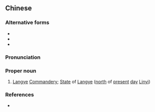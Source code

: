 {{also|琅玡|瑯琊}}
==Chinese==
{{zh-forms}}

===Alternative forms===
* {{l|zh|琅玡}}
* {{l|zh|琅邪}}
* {{l|zh|瑯琊}}

===Pronunciation===
{{zh-pron
|m=lángyá,lángyé,2nb=Taiwan
|c=long4 je4,long4 ngaa4
|cat=pn
}}

===Proper noun===
{{zh-proper noun}}

# {{lb|zh|archaic}} [[w:Linyi|Langye]] [[w:Commandery|Commandery]]; [[State]] of [[w:Linyi|Langye]] ([[north]] of [[present]] [[day]] [[w:Linyi|Linyi]])

===References===
* {{pedialite|琅琊|lang=zh}}